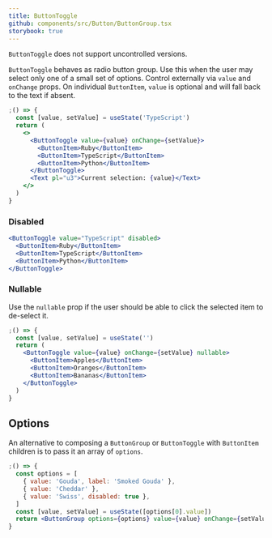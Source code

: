 ```yaml
---
title: ButtonToggle
github: components/src/Button/ButtonGroup.tsx
storybook: true
---
```



<MessageBar noActions intent="inform">
  <Code>ButtonToggle</Code> does not support uncontrolled versions.
</MessageBar>

`ButtonToggle` behaves as radio button group. Use this when the user may select only one of a small set of options.
Control externally via `value` and `onChange` props. On individual `ButtonItem`, `value` is optional and will fall back to the text if absent.

```jsx
;() => {
  const [value, setValue] = useState('TypeScript')
  return (
    <>
      <ButtonToggle value={value} onChange={setValue}>
        <ButtonItem>Ruby</ButtonItem>
        <ButtonItem>TypeScript</ButtonItem>
        <ButtonItem>Python</ButtonItem>
      </ButtonToggle>
      <Text pl="u3">Current selection: {value}</Text>
    </>
  )
}
```

### Disabled

```jsx
<ButtonToggle value="TypeScript" disabled>
  <ButtonItem>Ruby</ButtonItem>
  <ButtonItem>TypeScript</ButtonItem>
  <ButtonItem>Python</ButtonItem>
</ButtonToggle>
```

### Nullable

Use the `nullable` prop if the user should be able to click the selected item to de-select it.

```jsx
;() => {
  const [value, setValue] = useState('')
  return (
    <ButtonToggle value={value} onChange={setValue} nullable>
      <ButtonItem>Apples</ButtonItem>
      <ButtonItem>Oranges</ButtonItem>
      <ButtonItem>Bananas</ButtonItem>
    </ButtonToggle>
  )
}
```

## Options

An alternative to composing a `ButtonGroup` or `ButtonToggle` with `ButtonItem` children is to pass it an array of `options`.

```jsx
;() => {
  const options = [
    { value: 'Gouda', label: 'Smoked Gouda' },
    { value: 'Cheddar' },
    { value: 'Swiss', disabled: true },
  ]
  const [value, setValue] = useState([options[0].value])
  return <ButtonGroup options={options} value={value} onChange={setValue} />
}
```
